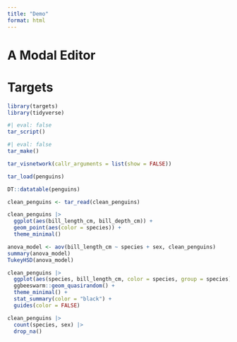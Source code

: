 ```yaml
---
title: "Demo"
format: html
---
```


# A Modal Editor

# Targets

```r
library(targets)
library(tidyverse)
```

```r
#| eval: false
tar_script()
```

```r
#| eval: false
tar_make()
```

```r
tar_visnetwork(callr_arguments = list(show = FALSE))
```

```r
tar_load(penguins)
```

```r
DT::datatable(penguins)
```

```r
clean_penguins <- tar_read(clean_penguins)
```

```r
clean_penguins |>
  ggplot(aes(bill_length_cm, bill_depth_cm)) +
  geom_point(aes(color = species)) +
  theme_minimal()
```

```r
anova_model <- aov(bill_length_cm ~ species + sex, clean_penguins)
summary(anova_model)
TukeyHSD(anova_model)
```

```r
clean_penguins |>
  ggplot(aes(species, bill_length_cm, color = species, group = species)) +
  ggbeeswarm::geom_quasirandom() +
  theme_minimal() +
  stat_summary(color = "black") +
  guides(color = FALSE)
```


```r
clean_penguins |>
  count(species, sex) |>
  drop_na()
```






